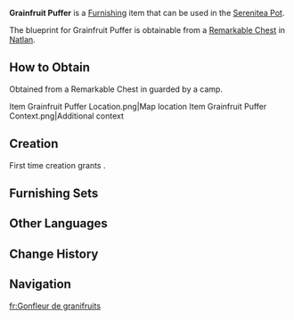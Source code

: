 {{Furnishing Infobox
|id             = 374626
|image          = Item Grainfruit Puffer.png
|category       = Landscape
|subcategory    = Large Object
|quality        = 4
|adeptal_energy = 90
|load           = 449
|reduced_load   = 
|description    = A sophisticated and imposing piece of machinery, primarily designed for the mass production of a widely beloved snack — Puffed Grainfruit Bars. It is said that its fundamental working principle involves utilizing a high-temperature, high-pressure chamber to rapidly expand and puff up the Grainfruit. Its inventor originally named it the "High-Pressure Single-Axis Food Extrusion Furnace," but this overly cumbersome title was soon eclipsed by the far more intuitive name coined by children: the "Grainfruit Puffer." Over time, this moniker was officially adopted. Hearing its name will instantly evoke images of the delicious treat it produces.
|mention        = <!--Character 1;Character2 -->
|interaction    = 
|blueprint      = [[Remarkable Chest]]
|source1        = <!-- [[Quest Name]] / [[Event Name]] -->
}}
'''Grainfruit Puffer''' is a [[Furnishing]] item that can be used in the [[Serenitea Pot]].

The blueprint for Grainfruit Puffer is obtainable from a [[Remarkable Chest]] in [[Natlan]].

==How to Obtain==
Obtained from a Remarkable Chest in {{Location|"Collective of Plenty"}} guarded by a camp.
<gallery>
Item Grainfruit Puffer Location.png|Map location
Item Grainfruit Puffer Context.png|Additional context
</gallery>

==Creation==
First time creation grants {{Item|Trust|24|x=90}}.
<!--
{{Recipe
|type = Creation
|time = 14h
|Item1 = 1
|Item2 = 3
|sort = Item1;Item2}}-->
{{Recipe
|Iron Chunk = 8
|sort = Iron Chunk;White Iron Chunk
|time = 16h
|type = Creation
|White Iron Chunk = 16
}}

==Furnishing Sets==
{{Craft Usage<!--|type=Furnishing Set-->}}

==Other Languages==
{{Other Languages
|en       = Grainfruit Puffer
|zhs      = 「粒果膨膨机」
|zhs_rm   = 
|zht      = 「粒果膨膨機」
|zht_rm   = 
|zh_tl    = 
|ja       = 「グレインポンポンマシーン」
|ja_rm    = 
|ja_tl    = 
|ko       = 「알갱이 열매 뻥튀기 기계」
|ko_tl    = 
|es       = Máquina infladora de mahís
|es_tl    = Corn Inflating Machine
|fr       = Gonfleur de granifruits
|fr_tl    = Grainfruit Puffer
|ru       = Злакопых
|ru_tl    = 
|th       = "เครื่องทำ Puffed Grainfruit"
|th_rm    = 
|th_tl    = 
|vi       = Máy Ngũ Cốc Bồng Bềnh
|vi_tl    = 
|de       = „Kornfrucht-Puffer“
|de_tl    = 
|id       = "Mesin Pembesar Grainfruit"
|id_tl    = "Grainfruit Enlarging Machine"
|pt       = Máquina de Expansão de Frutogrão
|pt_tl    = 
|tr       = Tahıl Meyvesi Patlatma Makinası
|tr_tl    = 
|it       = Macchina Soffiagrani
|it_tl    = 
}}

==Change History==
{{Change History|5.5}}

==Navigation==
{{Furnishing Navbox<!--/Animals, /Subsystems if applicable-->|<!--interior/exterior-->}}

[[fr:Gonfleur de granifruits]]